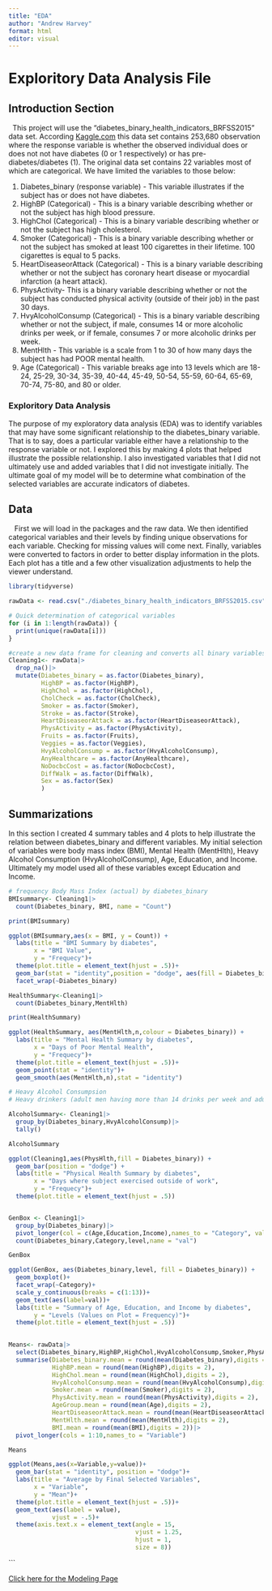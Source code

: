 ```yaml
---
title: "EDA"
author: "Andrew Harvey"
format: html
editor: visual
---
```


# Exploritory Data Analysis File

## Introduction Section

|   This project will use the "diabetes_binary_health_indicators_BRFSS2015" data set. According [Kaggle.com](https://www.kaggle.com/datasets/alexteboul/diabetes-health-indicators-dataset/data) this data set contains 253,680 observation where the response variable is whether the observed individual does or does not not have diabetes (0 or 1 respectively) or has pre-diabetes/diabetes (1). The original data set contains 22 variables most of which are categorical. We have limited the variables to those below:

1.  Diabetes_binary (response variable) - This variable illustrates if the subject has or does not have diabetes. 
2.  HighBP (Categorical) - This is a binary variable describing whether or not the subject has high blood pressure.
3.  HighChol (Categorical) - This is a binary variable describing whether or not the subject has high cholesterol.
4.  Smoker (Categorical) - This is a binary variable describing whether or not the subject has smoked at least 100 cigarettes in their lifetime. 100 cigarettes is equal to 5 packs.
5.  HeartDiseaseorAttack (Categorical) - This is a binary variable describing whether or not the subject has coronary heart disease or myocardial infarction (a heart attack).  
6.  PhysActivity- This is a binary variable describing whether or not the subject has conducted physical activity (outside of their job) in the past 30 days.
7.  HvyAlcoholConsump (Categorical) - This is a binary variable describing whether or not the subject, if male, consumes 14 or more alcoholic drinks per week, or if female, consumes 7 or more alcoholic drinks per week. 
8.  MentHlth - This variable is a scale from 1 to 30 of how many days the subject has had POOR mental health.
9.  Age (Categorical) - This variable breaks age into 13 levels which are 18-24, 25-29, 30-34, 35-39, 40-44, 45-49, 50-54, 55-59, 60-64, 65-69, 70-74, 75-80, and 80 or older.

### Exploritory Data Analysis

| The purpose of my exploratory data analysis (EDA) was to identify variables that may have some significant relationship to the diabetes_binary variable. That is to say, does a particular variable either have a relationship to the response variable or not. I explored this by making 4 plots that helped illustrate the possible relationship. I also investigated variables that I did not ultimately use and added variables that I did not investigate initially. The ultimate goal of my model will be to determine what combination of the selected variables are accurate indicators of diabetes. 

## Data
|    First we will load in the packages and the raw data. We then identified categorical variables and their levels by finding unique observations for each variable. Checking for missing values will come next. Finally, variables were converted to factors in order to better display information in the plots. Each plot has a title and a few other visualization adjustments to help the viewer understand. 

```r
library(tidyverse)
```

```r
rawData <- read.csv("./diabetes_binary_health_indicators_BRFSS2015.csv")

# Quick determination of categorical variables
for (i in 1:length(rawData)) {
  print(unique(rawData[i]))
}
```

```r
#create a new data frame for cleaning and converts all binary variables into factors
Cleaning1<- rawData|>
  drop_na()|>
  mutate(Diabetes_binary = as.factor(Diabetes_binary),
         HighBP = as.factor(HighBP),
         HighChol = as.factor(HighChol),
         CholCheck = as.factor(CholCheck),
         Smoker = as.factor(Smoker),
         Stroke = as.factor(Stroke),
         HeartDiseaseorAttack = as.factor(HeartDiseaseorAttack),
         PhysActivity = as.factor(PhysActivity),
         Fruits = as.factor(Fruits),
         Veggies = as.factor(Veggies),
         HvyAlcoholConsump = as.factor(HvyAlcoholConsump),
         AnyHealthcare = as.factor(AnyHealthcare),
         NoDocbcCost = as.factor(NoDocbcCost),
         DiffWalk = as.factor(DiffWalk),
         Sex = as.factor(Sex)
         )
```


## Summarizations

| In this section I created 4 summary tables and 4 plots to help illustrate the relation between diabetes_binary and different variables. My initial selection of variables were body mass index (BMI), Mental Health (MentHlth), Heavy Alcohol Consumption (HvyAlcoholConsump), Age, Education, and Income. Ultimately my model used all of these variables except Education and Income.


```r
# frequency Body Mass Index (actual) by diabetes_binary
BMIsummary<- Cleaning1|>
  count(Diabetes_binary, BMI, name = "Count")

print(BMIsummary)

ggplot(BMIsummary,aes(x = BMI, y = Count)) +
  labs(title = "BMI Summary by diabetes",
       x = "BMI Value",
       y = "Frequecy")+
  theme(plot.title = element_text(hjust = .5))+
  geom_bar(stat = "identity",position = "dodge", aes(fill = Diabetes_binary))+
  facet_wrap(~Diabetes_binary) 

HealthSummary<-Cleaning1|>
  count(Diabetes_binary,MentHlth)

print(HealthSummary)

ggplot(HealthSummary, aes(MentHlth,n,colour = Diabetes_binary)) +
  labs(title = "Mental Health Summary by diabetes",
       x = "Days of Poor Mental Health",
       y = "Frequecy")+
  theme(plot.title = element_text(hjust = .5))+
  geom_point(stat = "identity")+
  geom_smooth(aes(MentHlth,n),stat = "identity")

# Heavy Alcohol Consumpsion 
# Heavy drinkers (adult men having more than 14 drinks per week and adult women having more than 7 drinks per week)

AlcoholSummary<- Cleaning1|>
  group_by(Diabetes_binary,HvyAlcoholConsump)|>
  tally()

AlcoholSummary

ggplot(Cleaning1,aes(PhysHlth,fill = Diabetes_binary)) +
  geom_bar(position = "dodge") +
  labs(title = "Physical Health Summary by diabetes",
       x = "Days where subject exercised outside of work",
       y = "Frequecy")+
  theme(plot.title = element_text(hjust = .5))


GenBox <- Cleaning1|>
  group_by(Diabetes_binary)|>
  pivot_longer(col = c(Age,Education,Income),names_to = "Category", values_to = "level")|>
  count(Diabetes_binary,Category,level,name = "val")

GenBox

ggplot(GenBox, aes(Diabetes_binary,level, fill = Diabetes_binary)) +
  geom_boxplot()+
  facet_wrap(~Category)+
  scale_y_continuous(breaks = c(1:13))+
  geom_text(aes(label=val))+
  labs(title = "Summary of Age, Education, and Income by diabetes",
       y = "Levels (Values on Plot = Frequency)")+
  theme(plot.title = element_text(hjust = .5))
  

Means<- rawData|>
  select(Diabetes_binary,HighBP,HighChol,HvyAlcoholConsump,Smoker,PhysActivity,Age,HeartDiseaseorAttack,MentHlth,BMI)|>
  summarise(Diabetes_binary.mean = round(mean(Diabetes_binary),digits = 2),
            HighBP.mean = round(mean(HighBP),digits = 2),
            HighChol.mean = round(mean(HighChol),digits = 2),
            HvyAlcoholConsump.mean = round(mean(HvyAlcoholConsump),digits = 2),
            Smoker.mean = round(mean(Smoker),digits = 2),
            PhysActivity.mean = round(mean(PhysActivity),digits = 2),
            AgeGroup.mean = round(mean(Age),digits = 2),
            HeartDiseaseorAttack.mean = round(mean(HeartDiseaseorAttack),digits = 2),
            MentHlth.mean = round(mean(MentHlth),digits = 2),
            BMI.mean = round(mean(BMI),digits = 2))|>
  pivot_longer(cols = 1:10,names_to = "Variable")

Means

ggplot(Means,aes(x=Variable,y=value))+
  geom_bar(stat = "identity", position = "dodge")+ 
  labs(title = "Average by Final Selected Variables",
       x = "Variable",
       y = "Mean")+
  theme(plot.title = element_text(hjust = .5))+
  geom_text(aes(label = value),
            vjust = -.5)+
  theme(axis.text.x = element_text(angle = 15,
                                   vjust = 1.25,
                                   hjust = 1,
                                   size = 8))


```

\`\`\`

[Click here for the Modeling Page](Modeling.html)
